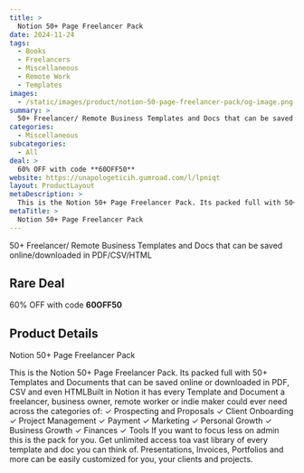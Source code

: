 ```yaml
---
title: >
  Notion 50+ Page Freelancer Pack
date: 2024-11-24
tags:
  - Books
  - Freelancers
  - Miscellaneous
  - Remote Work
  - Templates
images:
  - /static/images/product/notion-50-page-freelancer-pack/og-image.png
summary: >
  50+ Freelancer/ Remote Business Templates and Docs that can be saved online/downloaded in PDF/CSV/HTML
categories:
  - Miscellaneous
subcategories:
  - All
deal: >
  60% OFF with code **60OFF50**
website: https://unapologeticih.gumroad.com/l/lpniqt
layout: ProductLayout
metaDescription: >
  This is the Notion 50+ Page Freelancer Pack. Its packed full with 50+ Templates and Documents that can be saved online or downloaded in PDF, CSV and even HTMLBuilt in Notion it has every Template and Document a freelancer, business owner, remote worker or indie maker could ever need across the categories of: ✓ Prospecting and Proposals ✓ Client Onboarding ✓ Project Management ✓ Payment ✓ Marketing ✓ Personal Growth ✓ Business Growth ✓ Finances ✓ Tools If you want to focus less on admin this is the pack for you. Get unlimited access toa vast library of every template and doc you can think of. Presentations, Invoices, Portfolios and more can be easily customized for you, your clients and projects.
metaTitle: >
  Notion 50+ Page Freelancer Pack
---
```

50+ Freelancer/ Remote Business Templates and Docs that can be saved online/downloaded in PDF/CSV/HTML

## Rare Deal

60% OFF with code **60OFF50**

## Product Details
Notion 50+ Page Freelancer Pack

This is the Notion 50+ Page Freelancer Pack. Its packed full with 50+ Templates and Documents that can be saved online or downloaded in PDF, CSV and even HTMLBuilt in Notion it has every Template and Document a freelancer, business owner, remote worker or indie maker could ever need across the categories of: ✓ Prospecting and Proposals ✓ Client Onboarding ✓ Project Management ✓ Payment ✓ Marketing ✓ Personal Growth ✓ Business Growth ✓ Finances ✓ Tools If you want to focus less on admin this is the pack for you. Get unlimited access toa vast library of every template and doc you can think of. Presentations, Invoices, Portfolios and more can be easily customized for you, your clients and projects.
